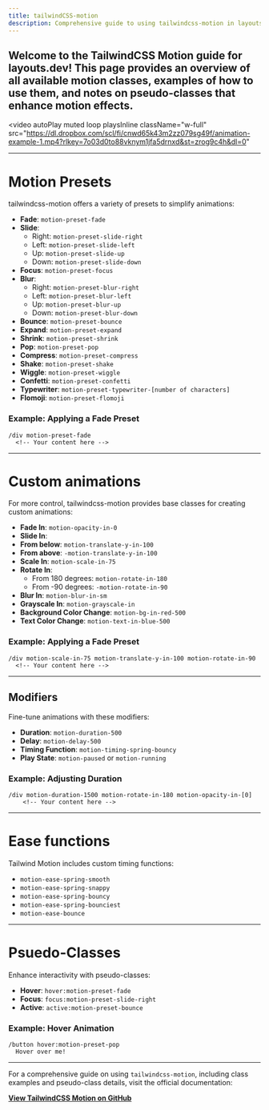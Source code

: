 ```yaml
---
title: tailwindCSS-motion 
description: Comprehensive guide to using tailwindcss-motion in layouts.dev, including classes, examples, and pseudo-class details.
---
```


Welcome to the TailwindCSS Motion guide for layouts.dev! This page provides an overview of all available motion classes, examples of how to use them, and notes on pseudo-classes that enhance motion effects.
---
<video
	autoPlay
	muted
	loop
	playsInline
	className="w-full"
	src="https://dl.dropbox.com/scl/fi/cnwd65k43m2zz079sg49f/animation-example-1.mp4?rlkey=7o03d0to88vknym1jfa5drnxd&st=zrog9c4h&dl=0"
 ></video>
 
---

# Motion Presets

tailwindcss-motion offers a variety of presets to simplify animations:

- **Fade**: `motion-preset-fade`
- **Slide**:
  - Right: `motion-preset-slide-right`
  - Left: `motion-preset-slide-left`
  - Up: `motion-preset-slide-up`
  - Down: `motion-preset-slide-down`
- **Focus**: `motion-preset-focus`
- **Blur**:
  - Right: `motion-preset-blur-right`
  - Left: `motion-preset-blur-left`
  - Up: `motion-preset-blur-up`
  - Down: `motion-preset-blur-down`
- **Bounce**: `motion-preset-bounce`
- **Expand**: `motion-preset-expand`
- **Shrink**: `motion-preset-shrink`
- **Pop**: `motion-preset-pop`
- **Compress**: `motion-preset-compress`
- **Shake**: `motion-preset-shake`
- **Wiggle**: `motion-preset-wiggle`
- **Confetti**: `motion-preset-confetti`
- **Typewriter**: `motion-preset-typewriter-[number of characters]`
- **Flomoji**: `motion-preset-flomoji`

### Example: Applying a Fade Preset

```Layouts syntax
/div motion-preset-fade
  <!-- Your content here -->
```
---

# Custom animations

For more control, tailwindcss-motion provides base classes for creating custom animations:

- **Fade In**: `motion-opacity-in-0`
- **Slide In**:
- **From below**: `motion-translate-y-in-100`
- **From above**: `-motion-translate-y-in-100`
- **Scale In**: `motion-scale-in-75`
- **Rotate In**:
    - From 180 degrees: `motion-rotate-in-180`
    - From -90 degrees: `-motion-rotate-in-90`
- **Blur In**: `motion-blur-in-sm`
- **Grayscale In**: `motion-grayscale-in`
- **Background Color Change**: `motion-bg-in-red-500`
- **Text Color Change**: `motion-text-in-blue-500`

### Example: Applying a Fade Preset
```Layouts syntax
/div motion-scale-in-75 motion-translate-y-in-100 motion-rotate-in-90
  <!-- Your content here -->
```

---

## Modifiers

Fine-tune animations with these modifiers:

- **Duration**: `motion-duration-500`
- **Delay**: `motion-delay-500`
- **Timing Function**: `motion-timing-spring-bouncy`
- **Play State**: `motion-paused` or `motion-running`

### Example: Adjusting Duration
```Layouts syntax
/div motion-duration-1500 motion-rotate-in-180 motion-opacity-in-[0]
    <!-- Your content here -->
```

---

# Ease functions

Tailwind Motion includes custom timing functions:

- `motion-ease-spring-smooth`
- `motion-ease-spring-snappy`
- `motion-ease-spring-bouncy`
- `motion-ease-spring-bounciest`
- `motion-ease-bounce`

---

# Psuedo-Classes

Enhance interactivity with pseudo-classes:

- **Hover**: `hover:motion-preset-fade`
- **Focus**: `focus:motion-preset-slide-right`
- **Active**: `active:motion-preset-bounce`

### Example: Hover Animation
```Layouts syntax
/button hover:motion-preset-pop
  Hover over me!
```

---

For a comprehensive guide on using `tailwindcss-motion`, including class examples and pseudo-class details, visit the official documentation:

[**View TailwindCSS Motion on GitHub**](https://github.com/romboHQ/tailwindcss-motion)


